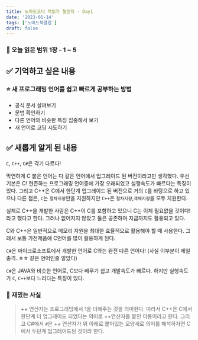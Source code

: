 ```yaml
---
title: 노마드코더 책읽기 챌린지 - Day1
date: '2023-01-14'
tags: ['노마드북클럽']
draft: false
---
```


### 📃 오늘 읽은 범위 1장 - 1 ~ 5

## ✅ 기억하고 싶은 내용

### ⭐️ 새 프로그래밍 언어를 쉽고 빠르게 공부하는 방법

- 공식 문서 살펴보기
- 문법 확인하기
- 다른 언어와 비슷한 특징 집중해서 보기
- 새 언어로 코딩 시도하기

## ✅ 새롭게 알게 된 내용

`C`, `C++`, `C#`은 각기 다르다!

막연하게 C 붙은 언어는 다 같은 언어에서 업그레이드 된 버전이라고만 생각했다.
우선 기본은 C! 현존하는 프로그래밍 언어중에 가장 오래되었고 실행속도가 빠르다는 특징이 있다.
그리고 C++은 C에서 한단계 업그레이드 된 버전으로 거의 `C`를 바탕으로 하고 있으나 다른 점은,
`C`는 `절차지향`만을 지원하지만 `C++`은 `절차지향`,`객체지향`을 모두 지원한다.

실제로 C++을 개발한 사람은 C++이 C를 포함하고 있으니 C는 이제 필요없을 것이다! 라고 했다고 한다.
그러나 없어지지 않았고 둘은 공존하며 지금까지도 활용되고 있다.

C와 C++은 일반적으로 메모리 자원을 최대한 효율적으로 활용해야 할 때 사용한다. 그래서 보통 가전제품에
C언어를 많이 활용하게 된다.

`C#`은 마이크로소프트에서 개발한 언어로 C와는 완전 다른 언어다! (사실 이부분이 제일 충격..ㅎㅎ 같은 언어인줄 알았다)

`C#`은 JAVA와 비슷한 언어로, C보다 배우기 쉽고 개발속도가 빠르다. 하지만 실행속도가 `C`, `C++`보다 느리다는 특징이 있다.

### 🤔 재밌는 사실

> ++ 연산자는 프로그래밍에서 1을 더해주는 것을 의미한다. 따라서 C++은 C에서 한단계 더 업그레이드 되었다는 의미로 ++연산자를 붙인 이름이라고 한다. 그리고 C#에서 `#`은 ++ 연산자가 위 아래로 붙어있는 모양새로 의미를 해석하자면 C에서 두단계 업그레이드된 것이라 한다.
